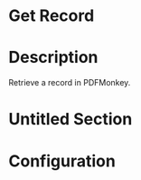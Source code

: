 ﻿# Get Record

# Description

Retrieve a record in PDFMonkey.

# Untitled Section

# Configuration
